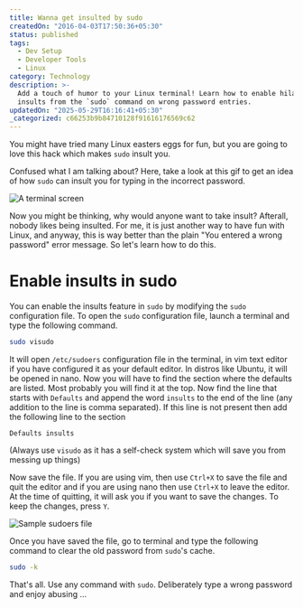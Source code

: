 ```yaml
---
title: Wanna get insulted by sudo
createdOn: "2016-04-03T17:50:36+05:30"
status: published
tags:
  - Dev Setup
  - Developer Tools
  - Linux
category: Technology
description: >-
  Add a touch of humor to your Linux terminal! Learn how to enable hilarious
  insults from the `sudo` command on wrong password entries.
updatedOn: "2025-05-29T16:16:41+05:30"
_categorized: c66253b9b84710128f91616176569c62
---
```


You might have tried many Linux easters eggs for fun, but you are going to love
this hack which makes `sudo` insult you.

Confused what I am talking about? Here, take a look at this gif to get an idea
of how `sudo` can insult you for typing in the incorrect password.

![A terminal screen](/images/notes/wanna-get-insulted-by-sudo/insult.gif)

Now you might be thinking, why would anyone want to take insult? Afterall,
nobody likes being insulted. For me, it is just another way to have fun with
Linux, and anyway, this is way better than the plain "You entered a wrong
password" error message. So let's learn how to do this.

# Enable insults in sudo

You can enable the insults feature in `sudo` by modifying the `sudo`
configuration file. To open the `sudo` configuration file, launch a terminal and
type the following command.

```bash
sudo visudo
```

It will open `/etc/sudoers` configuration file in the terminal, in vim text
editor if you have configured it as your default editor. In distros like Ubuntu,
it will be opened in nano. Now you will have to find the section where the
defaults are listed. Most probably you will find it at the top. Now find the
line that starts with `Defaults` and append the word `insults` to the end of the
line (any addition to the line is comma separated). If this line is not present
then add the following line to the section

```vim
Defaults insults
```

(Always use `visudo` as it has a self-check system which will save you from
messing up things)

Now save the file. If you are using vim, then use `Ctrl+X` to save the file and
quit the editor and if you are using nano then use `Ctrl+X` to leave the editor.
At the time of quitting, it will ask you if you want to save the changes. To
keep the changes, press `Y`.

![Sample sudoers file](/images/notes/wanna-get-insulted-by-sudo/sudoers.png "Sample sudoers file")

Once you have saved the file, go to terminal and type the following command to
clear the old password from `sudo`'s cache.

```bash
sudo -k
```

That's all. Use any command with `sudo`. Deliberately type a wrong password and
enjoy abusing ...
